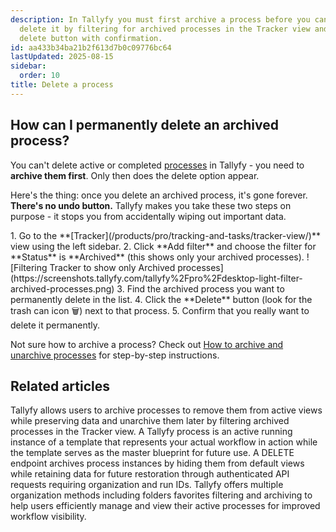 ```yaml
---
description: In Tallyfy you must first archive a process before you can permanently
  delete it by filtering for archived processes in the Tracker view and clicking the
  delete button with confirmation.
id: aa433b34ba21b2f613d7b0c09776bc64
lastUpdated: 2025-08-15
sidebar:
  order: 10
title: Delete a process
---
```



## How can I permanently delete an archived process?

You can't delete active or completed [processes](/products/pro/tracking-and-tasks/processes/) in Tallyfy - you need to **archive them first**. Only then does the delete option appear.

Here's the thing: once you delete an archived process, it's gone forever. **There's no undo button.** Tallyfy makes you take these two steps on purpose - it stops you from accidentally wiping out important data.

<Steps>
1. Go to the **[Tracker](/products/pro/tracking-and-tasks/tracker-view/)** view using the left sidebar.
2. Click **Add filter** and choose the filter for **Status** is **Archived** (this shows only your archived processes).
   ![Filtering Tracker to show only Archived processes](https://screenshots.tallyfy.com/tallyfy%2Fpro%2Fdesktop-light-filter-archived-processes.png)
3. Find the archived process you want to permanently delete in the list.
4. Click the **Delete** button (look for the trash can icon 🗑️) next to that process.
5. Confirm that you really want to delete it permanently.
</Steps>

Not sure how to archive a process? Check out [How to archive and unarchive processes](/products/pro/tracking-and-tasks/tracker-view/organize-processes/how-to-archive-and-unarchive-processes-in-tallyfy/) for step-by-step instructions.


## Related articles
<CardGrid>
<LinkTitleCard header="<b>Organize Processes > Archive and unarchive processes in Tracker view</b>" href="/products/pro/tracking-and-tasks/tracker-view/organize-processes/how-to-archive-and-unarchive-processes-in-tallyfy/" > Tallyfy allows users to archive processes to remove them from active views while preserving data and unarchive them later by filtering archived processes in the Tracker view. </LinkTitleCard>
<LinkTitleCard header="<b>Tracking And Tasks > More about processes</b>" href="/products/pro/tracking-and-tasks/processes/" > A Tallyfy process is an active running instance of a template that represents your actual workflow in action while the template serves as the master blueprint for future use. </LinkTitleCard>
<LinkTitleCard header="<b>Processes > Archive process</b>" href="/products/pro/integrations/open-api/code-samples/processes/archive-process/" > A DELETE endpoint archives process instances by hiding them from default views while retaining data for future restoration through authenticated API requests requiring organization and run IDs. </LinkTitleCard>
<LinkTitleCard header="<b>Tracker View > Organize processes</b>" href="/products/pro/tracking-and-tasks/tracker-view/organize-processes/" > Tallyfy offers multiple organization methods including folders favorites filtering and archiving to help users efficiently manage and view their active processes for improved workflow visibility. </LinkTitleCard>
</CardGrid>